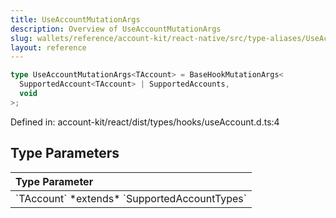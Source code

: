 ```yaml
---
title: UseAccountMutationArgs
description: Overview of UseAccountMutationArgs
slug: wallets/reference/account-kit/react-native/src/type-aliases/UseAccountMutationArgs
layout: reference
---
```


```ts
type UseAccountMutationArgs<TAccount> = BaseHookMutationArgs<
  SupportedAccount<TAccount> | SupportedAccounts,
  void
>;
```

Defined in: account-kit/react/dist/types/hooks/useAccount.d.ts:4

## Type Parameters

<table>
  <thead>
    <tr>
      <th align="left">Type Parameter</th>
    </tr>
  </thead>

  <tbody>
    <tr>
      <td>
        `TAccount` *extends* `SupportedAccountTypes`
      </td>
    </tr>
  </tbody>
</table>

